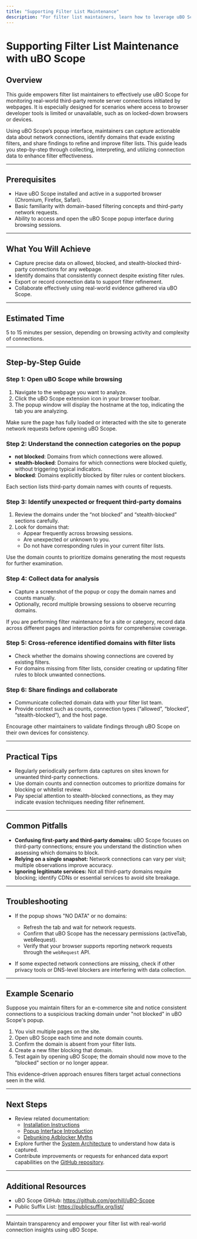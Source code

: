 ```yaml
---
title: "Supporting Filter List Maintenance"
description: "For filter list maintainers, learn how to leverage uBO Scope to identify real-world third-party connections, especially on platforms where browser developer tools are inaccessible. This guide covers capturing data for refining filters and sharing findings."
---
```


# Supporting Filter List Maintenance with uBO Scope

## Overview
This guide empowers filter list maintainers to effectively use uBO Scope for monitoring real-world third-party remote server connections initiated by webpages. It is especially designed for scenarios where access to browser developer tools is limited or unavailable, such as on locked-down browsers or devices.

Using uBO Scope’s popup interface, maintainers can capture actionable data about network connections, identify domains that evade existing filters, and share findings to refine and improve filter lists. This guide leads you step-by-step through collecting, interpreting, and utilizing connection data to enhance filter effectiveness.

---

## Prerequisites
- Have uBO Scope installed and active in a supported browser (Chromium, Firefox, Safari).
- Basic familiarity with domain-based filtering concepts and third-party network requests.
- Ability to access and open the uBO Scope popup interface during browsing sessions.

---

## What You Will Achieve
- Capture precise data on allowed, blocked, and stealth-blocked third-party connections for any webpage.
- Identify domains that consistently connect despite existing filter rules.
- Export or record connection data to support filter refinement.
- Collaborate effectively using real-world evidence gathered via uBO Scope.

---

## Estimated Time
5 to 15 minutes per session, depending on browsing activity and complexity of connections.

---

## Step-by-Step Guide

### Step 1: Open uBO Scope while browsing

1. Navigate to the webpage you want to analyze.
2. Click the uBO Scope extension icon in your browser toolbar.
3. The popup window will display the hostname at the top, indicating the tab you are analyzing.

<Tip>
Make sure the page has fully loaded or interacted with the site to generate network requests before opening uBO Scope.
</Tip>

### Step 2: Understand the connection categories on the popup

- **not blocked**: Domains from which connections were allowed.
- **stealth-blocked**: Domains for which connections were blocked quietly, without triggering typical indicators.
- **blocked**: Domains explicitly blocked by filter rules or content blockers.

Each section lists third-party domain names with counts of requests.

### Step 3: Identify unexpected or frequent third-party domains

1. Review the domains under the “not blocked” and “stealth-blocked” sections carefully.
2. Look for domains that:
   - Appear frequently across browsing sessions.
   - Are unexpected or unknown to you.
   - Do not have corresponding rules in your current filter lists.

<Tip>
Use the domain counts to prioritize domains generating the most requests for further examination.
</Tip>

### Step 4: Collect data for analysis

- Capture a screenshot of the popup or copy the domain names and counts manually.
- Optionally, record multiple browsing sessions to observe recurring domains.

<Tip>
If you are performing filter maintenance for a site or category, record data across different pages and interaction points for comprehensive coverage.
</Tip>

### Step 5: Cross-reference identified domains with filter lists

- Check whether the domains showing connections are covered by existing filters.
- For domains missing from filter lists, consider creating or updating filter rules to block unwanted connections.

### Step 6: Share findings and collaborate

- Communicate collected domain data with your filter list team.
- Provide context such as counts, connection types (“allowed”, “blocked”, “stealth-blocked”), and the host page.

<Tip>
Encourage other maintainers to validate findings through uBO Scope on their own devices for consistency.
</Tip>

---

## Practical Tips
- Regularly periodically perform data captures on sites known for unwanted third-party connections.
- Use domain counts and connection outcomes to prioritize domains for blocking or whitelist review.
- Pay special attention to stealth-blocked connections, as they may indicate evasion techniques needing filter refinement.

---

## Common Pitfalls
- **Confusing first-party and third-party domains:** uBO Scope focuses on third-party connections; ensure you understand the distinction when assessing which domains to block.
- **Relying on a single snapshot:** Network connections can vary per visit; multiple observations improve accuracy.
- **Ignoring legitimate services:** Not all third-party domains require blocking; identify CDNs or essential services to avoid site breakage.

---

## Troubleshooting

- If the popup shows "NO DATA" or no domains:
  - Refresh the tab and wait for network requests.
  - Confirm that uBO Scope has the necessary permissions (activeTab, webRequest).
  - Verify that your browser supports reporting network requests through the `webRequest` API.

- If some expected network connections are missing, check if other privacy tools or DNS-level blockers are interfering with data collection.

---

## Example Scenario

Suppose you maintain filters for an e-commerce site and notice consistent connections to a suspicious tracking domain under "not blocked" in uBO Scope's popup.

1. You visit multiple pages on the site.
2. Open uBO Scope each time and note domain counts.
3. Confirm the domain is absent from your filter lists.
4. Create a new filter blocking that domain.
5. Test again by opening uBO Scope; the domain should now move to the "blocked" section or no longer appear.

This evidence-driven approach ensures filters target actual connections seen in the wild.

---

## Next Steps
- Review related documentation:
  - [Installation Instructions](/getting-started/setup-introduction/installation-instructions)
  - [Popup Interface Introduction](/guides/getting-started/popup-intro)
  - [Debunking Adblocker Myths](/guides/practical-use-cases/debunk-adblocker-myths)
- Explore further the [System Architecture](/overview/architecture-and-core-concepts/system-architecture) to understand how data is captured.
- Contribute improvements or requests for enhanced data export capabilities on the [GitHub repository](https://github.com/gorhill/uBO-Scope).

---

## Additional Resources
- uBO Scope GitHub: https://github.com/gorhill/uBO-Scope
- Public Suffix List: https://publicsuffix.org/list/

---

Maintain transparency and empower your filter list with real-world connection insights using uBO Scope.
